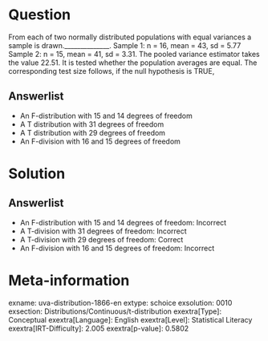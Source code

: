 Question
========

From each of two normally distributed populations with equal variances a sample is drawn.______________. Sample 1: n = 16, mean = 43, sd = 5.77 Sample 2: n = 15, mean = 41, sd = 3.31. The pooled variance estimator takes the value 22.51. It is tested whether the population averages are equal. The corresponding test size follows, if the null hypothesis is TRUE,

Answerlist
----------

* An F-distribution with 15 and 14 degrees of freedom
* A T distribution with 31 degrees of freedom
* A T distribution with 29 degrees of freedom
* An F-division with 16 and 15 degrees of freedom

Solution
========

Answerlist
----------

* An F-distribution with 15 and 14 degrees of freedom: Incorrect
* A T-division with 31 degrees of freedom: Incorrect
* A T-division with 29 degrees of freedom: Correct
* An F-division with 16 and 15 degrees of freedom: Incorrect

Meta-information
================
exname: uva-distribution-1866-en
extype: schoice
exsolution: 0010
exsection: Distributions/Continuous/t-distribution
exextra[Type]: Conceptual
exextra[Language]: English
exextra[Level]: Statistical Literacy
exextra[IRT-Difficulty]: 2.005
exextra[p-value]: 0.5802
